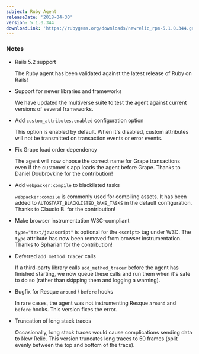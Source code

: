 ```yaml
---
subject: Ruby Agent
releaseDate: '2018-04-30'
version: 5.1.0.344
downloadLink: 'https://rubygems.org/downloads/newrelic_rpm-5.1.0.344.gem'
---
```


### Notes

* Rails 5.2 support

  The Ruby agent has been validated against the latest release of Ruby on Rails!
* Support for newer libraries and frameworks

  We have updated the multiverse suite to test the agent against current versions of several frameworks.
* Add `custom_attributes.enabled` configuration option

  This option is enabled by default. When it's disabled, custom attributes will not be transmitted on transaction events or error events.
* Fix Grape load order dependency

  The agent will now choose the correct name for Grape transactions even if the customer's app loads the agent before Grape. Thanks to Daniel Doubrovkine for the contribution!
* Add `webpacker:compile` to blacklisted tasks

  `webpacker:compile` is commonly used for compiling assets. It has been added to `AUTOSTART_BLACKLISTED_RAKE_TASKS` in the default configuration. Thanks to Claudio B. for the contribution!
* Make browser instrumentation W3C-compliant

  `type="text/javascript"` is optional for the `<script>` tag under W3C. The `type` attribute has now been removed from browser instrumentation. Thanks to Spharian for the contribution!
* Deferred `add_method_tracer` calls

  If a third-party library calls `add_method_tracer` before the agent has finished starting, we now queue these calls and run them when it's safe to do so (rather than skipping them and logging a warning).
* Bugfix for Resque `around` / `before` hooks

  In rare cases, the agent was not instrumenting Resque `around` and `before` hooks. This version fixes the error.
* Truncation of long stack traces

  Occasionally, long stack traces would cause complications sending data to New Relic. This version truncates long traces to 50 frames (split evenly between the top and bottom of the trace).
